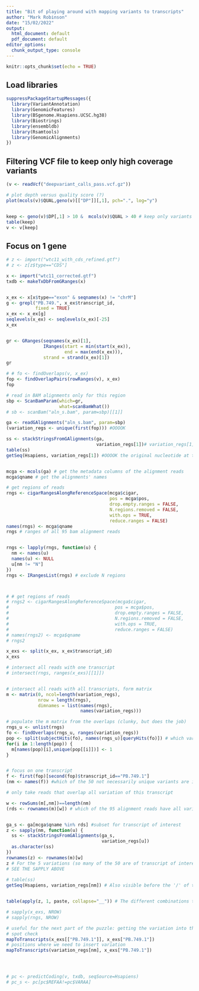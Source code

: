 ---
title: "Bit of playing around with mapping variants to transcripts"
author: "Mark Robinson"
date: "15/02/2022"
output:
  html_document: default
  pdf_document: default
editor_options: 
  chunk_output_type: console
---

```{r setup, include=FALSE}
knitr::opts_chunk$set(echo = TRUE)
```


## Load libraries

```{r libraries}
suppressPackageStartupMessages({
  library(VariantAnnotation)
  library(GenomicFeatures)
  library(BSgenome.Hsapiens.UCSC.hg38)
  library(Biostrings)
  library(ensembldb)
  library(Rsamtools)
  library(GenomicAlignments)
})
```

## Filtering VCF file to keep only high coverage variants

```{r vcf_filter}
(v <- readVcf("deepvariant_calls_pass.vcf.gz"))

# plot depth versus quality score (?)
plot(mcols(v)$QUAL,geno(v)[["DP"]][,1], pch=".", log="y")


keep <- geno(v)$DP[,1] > 10 &  mcols(v)$QUAL > 40 # keep only variants with depth > 10
table(keep)
v <- v[keep]

```

## Focus on 1 gene

```{r import}

# z <- import("wtc11_with_cds_refined.gtf")
# z <- z[z$type=="CDS"]

x <- import("wtc11_corrected.gtf")
txdb <- makeTxDbFromGRanges(x)


x_ex <- x[x$type=="exon" & seqnames(x) != "chrM"]
g <- grepl("PB.749.", x_ex$transcript_id, 
           fixed = TRUE)
x_ex <- x_ex[g]
seqlevels(x_ex) <- seqlevels(x_ex)[-25]
x_ex


gr <- GRanges(seqnames(x_ex)[1],
              IRanges(start = min(start(x_ex)),
                      end = max(end(x_ex))),
              strand = strand(x_ex)[1]) 
gr 

# # fo <- findOverlaps(v, x_ex)
fop <- findOverlapPairs(rowRanges(v), x_ex)
fop

# read in BAM alignments only for this region
sbp <- ScanBamParam(which=gr,
                    what=scanBamWhat())
# sb <- scanBam("aln_s.bam", param=sbp)[[1]]

ga <- readGAlignments("aln_s.bam", param=sbp)
(variation_regs <- unique(first(fop))) #OOOOK

ss <- stackStringsFromGAlignments(ga, 
                                  variation_regs[1])# variation_regs[1] limited to one position of variation
table(ss) 
getSeq(Hsapiens, variation_regs[1]) #OOOOK the original nucleotide at the variation position


mcga <- mcols(ga) # get the metadata columns of the alignment reads
mcga$qname # get the alignments' names

# get regions of reads
rngs <- cigarRangesAlongReferenceSpace(mcga$cigar, 
                                       pos = mcga$pos,
                                       drop.empty.ranges = FALSE,
                                       N.regions.removed = FALSE,
                                       with.ops = TRUE,
                                       reduce.ranges = FALSE)
names(rngs) <- mcga$qname
rngs # ranges of all 95 bam alignment reads


rngs <- lapply(rngs, function(u) {
  nm <- names(u)
  names(u) <- NULL
  u[nm != "N"]
})
rngs <- IRangesList(rngs) # exclude N regions



# # get regions of reads
# rngs2 <- cigarRangesAlongReferenceSpace(mcga$cigar, 
#                                        pos = mcga$pos,
#                                        drop.empty.ranges = FALSE,
#                                        N.regions.removed = FALSE,
#                                        with.ops = TRUE,
#                                        reduce.ranges = FALSE)
# names(rngs2) <- mcga$qname
# rngs2

x_exs <- split(x_ex, x_ex$transcript_id)
x_exs

# intersect all reads with one transcript
# intersect(rngs, ranges(x_exs)[[1]])


# intersect all reads with all transcripts, form matrix
m <- matrix(0, ncol=length(variation_regs), 
            nrow = length(rngs),
            dimnames = list(names(rngs),
                            names(variation_regs)))

# populate the m matrix from the overlaps (clunky, but does the job) 
rngs_u <- unlist(rngs)
fo <- findOverlaps(rngs_u, ranges(variation_regs))
pop <- split(subjectHits(fo), names(rngs_u)[queryHits(fo)]) # which variations in a certain alignment read, and below notate with 0/1 if absent/present
for(i in 1:length(pop)) {
  m[names(pop)[i],unique(pop[[i]])] <- 1
}


# focus on one transcript
f <- first(fop)[second(fop)$transcript_id=="PB.749.1"]
(nm <- names(f)) #which of the 50 not necessarily unique variants are in transcript PB.749.1

# only take reads that overlap all variation of this transcript

w <- rowSums(m[,nm])==length(nm) 
(rds <- rownames(m)[w]) # which of the 95 alignment reads have all variations that transcript PB.749.1 has in general


ga_s <- ga[mcga$qname %in% rds] #subset for transcript of interest
z <- sapply(nm, function(u) {
  ss <- stackStringsFromGAlignments(ga_s,
                                    variation_regs[u])
  as.character(ss)
})
rownames(z) <- rownames(m)[w]
z # For the 5 variations (so many of the 50 are of transcript of interest), see the alternative alleles of the align. reads that overlap in the location of them all (all 5) 
# SEE THE SAPPLY ABOVE 
  
# table(ss)
getSeq(Hsapiens, variation_regs[nm]) # Also visible before the '/' of the nm string. It is the original nucleotides


table(apply(z, 1, paste, collapse="__")) # The different combinations that are generated by the different reads

# sapply(x_exs, NROW)
# sapply(rngs, NROW)

# useful for the next part of the puzzle: getting the variation into the transcript sequences
# spot check
mapToTranscripts(x_exs[["PB.749.1"]], x_exs["PB.749.1"])
# positions where we need to insert variation
mapToTranscripts(variation_regs[nm], x_exs["PB.749.1"])




# pc <- predictCoding(v, txdb, seqSource=Hsapiens)
# pc_s <- pc[pc$REFAA!=pc$VARAA]

```
